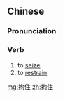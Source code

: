 ==Chinese==
{{zh-forms}}

===Pronunciation===
{{zh-pron
|m=jūzhù
|ma=Zh-juzhù.ogg
|cat=v
}}

===Verb===
{{zh-verb}}

# to [[seize]]
# to [[restrain]]

[[mg:拘住]]
[[zh:拘住]]